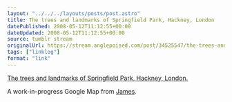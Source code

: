 ```yaml
---
layout: "../../../layouts/posts/post.astro"
title: The trees and landmarks of Springfield Park, Hackney, London
datePublished: 2008-05-12T11:12:55+00:00
dateUpdated: 2008-05-12T11:12:55+00:00
source: tumblr stream
originalUrl: https://stream.anglepoised.com/post/34525547/the-trees-and-landmarks-of-springfield-park
tags: ["linklog"]
format: "link"
---
```


[The trees and landmarks of Springfield Park, Hackney, London.][1]

A work-in-progress Google Map from <a href="http://headlessness.com/">James</a>.

[1]: http://icanhaz.com/trees

